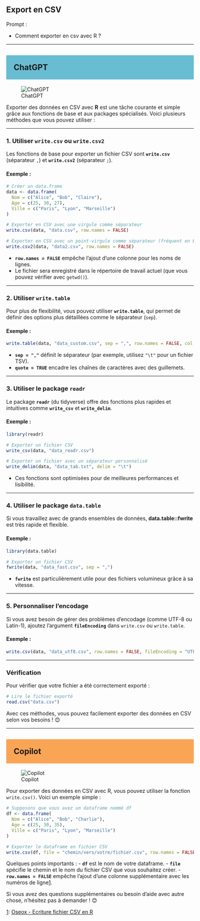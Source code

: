 ## Export en CSV

::: {.callout-note appearance="simple"}
Prompt : 

* Comment exporter en csv avec R ?



:::

----

## ChatGPT {style="background-color: #69bdd2; padding: 20px;"}
![ChatGPT](../img/ChatGPT.PNG)

Exporter des données en CSV avec **R** est une tâche courante et simple grâce aux fonctions de base et aux packages spécialisés. Voici plusieurs méthodes que vous pouvez utiliser :

---

### 1. **Utiliser `write.csv` ou `write.csv2`**
Les fonctions de base pour exporter un fichier CSV sont **`write.csv`** (séparateur `,`) et **`write.csv2`** (séparateur `;`).

#### Exemple :
```R
# Créer un data.frame
data <- data.frame(
  Nom = c("Alice", "Bob", "Claire"),
  Age = c(25, 30, 27),
  Ville = c("Paris", "Lyon", "Marseille")
)

# Exporter en CSV avec une virgule comme séparateur
write.csv(data, "data.csv", row.names = FALSE)

# Exporter en CSV avec un point-virgule comme séparateur (fréquent en Europe)
write.csv2(data, "data2.csv", row.names = FALSE)
```

- **`row.names = FALSE`** empêche l'ajout d'une colonne pour les noms de lignes.
- Le fichier sera enregistré dans le répertoire de travail actuel (que vous pouvez vérifier avec `getwd()`).

---

### 2. **Utiliser `write.table`**
Pour plus de flexibilité, vous pouvez utiliser **`write.table`**, qui permet de définir des options plus détaillées comme le séparateur (`sep`).

#### Exemple :
```R
write.table(data, "data_custom.csv", sep = ",", row.names = FALSE, col.names = TRUE, quote = TRUE)
```

- **`sep = ","`** définit le séparateur (par exemple, utilisez `"\t"` pour un fichier TSV).
- **`quote = TRUE`** encadre les chaînes de caractères avec des guillemets.

---

### 3. **Utiliser le package `readr`**
Le package **`readr`** (du tidyverse) offre des fonctions plus rapides et intuitives comme **`write_csv`** et **`write_delim`**.

#### Exemple :
```R
library(readr)

# Exporter un fichier CSV
write_csv(data, "data_readr.csv")

# Exporter un fichier avec un séparateur personnalisé
write_delim(data, "data_tab.txt", delim = "\t")
```

- Ces fonctions sont optimisées pour de meilleures performances et lisibilité.

---

### 4. **Utiliser le package `data.table`**
Si vous travaillez avec de grands ensembles de données, **data.table::fwrite** est très rapide et flexible.

#### Exemple :
```R
library(data.table)

# Exporter un fichier CSV
fwrite(data, "data_fast.csv", sep = ",")
```

- **`fwrite`** est particulièrement utile pour des fichiers volumineux grâce à sa vitesse.

---

### 5. **Personnaliser l'encodage**
Si vous avez besoin de gérer des problèmes d'encodage (comme UTF-8 ou Latin-1), ajoutez l'argument **`fileEncoding`** dans `write.csv` ou `write.table`.

#### Exemple :
```R
write.csv(data, "data_utf8.csv", row.names = FALSE, fileEncoding = "UTF-8")
```

---

### Vérification
Pour vérifier que votre fichier a été correctement exporté :
```R
# Lire le fichier exporté
read.csv("data.csv")
```

Avec ces méthodes, vous pouvez facilement exporter des données en CSV selon vos besoins ! 😊

----

## Copilot {style="background-color: #faa555; padding: 20px;"}
![Copilot](../img/copilot.PNG)

Pour exporter des données en CSV avec R, vous pouvez utiliser la fonction `write.csv()`. Voici un exemple simple :

```r
# Supposons que vous avez un dataframe nommé df
df <- data.frame(
  Nom = c("Alice", "Bob", "Charlie"),
  Age = c(25, 30, 35),
  Ville = c("Paris", "Lyon", "Marseille")
)

# Exporter le dataframe en fichier CSV
write.csv(df, file = "chemin/vers/votre/fichier.csv", row.names = FALSE)
```

Quelques points importants :
- **`df`** est le nom de votre dataframe.
- **`file`** spécifie le chemin et le nom du fichier CSV que vous souhaitez créer.
- **`row.names = FALSE`** empêche l'ajout d'une colonne supplémentaire avec les numéros de ligne[1](https://oseox.fr/langage-r/ecrire-fichier-csv.html).

Si vous avez des questions supplémentaires ou besoin d'aide avec autre chose, n'hésitez pas à demander ! 😊

[1](https://oseox.fr/langage-r/ecrire-fichier-csv.html): [Oseox - Ecriture fichier CSV en R](https://oseox.fr/langage-r/ecrire-fichier-csv.html)